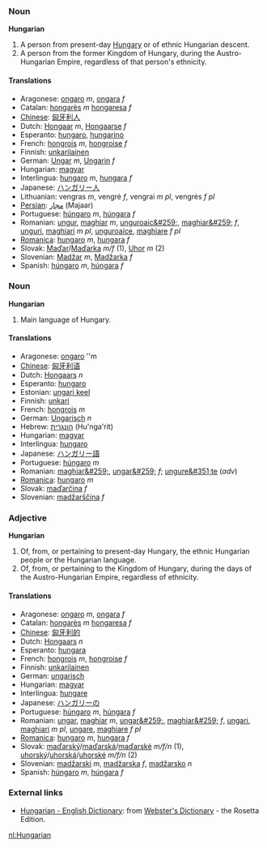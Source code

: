 === Noun ===
'''Hungarian'''
#A person from present-day [[Hungary]] or of ethnic Hungarian descent.
# A person from the former Kingdom of Hungary, during the Austro-Hungarian Empire, regardless of that person's ethnicity.

====Translations====
*Aragonese: [[ongaro]] ''m'', [[ongara]] ''f''
*Catalan: [[hongarès]] ''m'' [[hongaresa]] ''f''
*[[Chinese]]: [[匈牙利人]]
*Dutch: [[Hongaar]] ''m'', [[Hongaarse]] ''f''
*Esperanto: [[hungaro]], [[hungarino]]
*French: [[hongrois]] ''m'', [[hongroise]] ''f''
*Finnish: [[unkarilainen]]
*German: [[Ungar]] ''m'', [[Ungarin]] ''f''
*Hungarian: [[magyar]]
*Interlingua: [[hungaro]] ''m'', [[hungara]] ''f''
*Japanese: [[ハンガリー人]]
*Lithuanian: vengras ''m'', vengrė ''f'', vengrai ''m pl'', vengrės ''f pl''
*[[Persian]]: [[مجار]] (Majaar)
*Portuguese: [[húngaro]] ''m'', [[húngara]] ''f''
*Romanian: [[ungur]], [[maghiar]] ''m'', [[unguroaic&#259;]], [[maghiar&#259;]] ''f'', [[unguri]], [[maghiari]] ''m pl'', [[unguroaice]], [[maghiare]] ''f pl''
*[[Romanica]]: [[hungaro]] ''m'', [[hungara]] ''f''
*Slovak: [[Maďar]]/[[Maďarka]] ''m/f'' (1), [[Uhor]] ''m'' (2)
*Slovenian: [[Madžar]] ''m'', [[Madžarka]] ''f''
*Spanish: [[húngaro]] ''m'', [[húngara]] ''f''

=== Noun ===
'''Hungarian'''
#Main language of Hungary.

====Translations====
*Aragonese: [[ongaro]] ''m
*[[Chinese]]: [[匈牙利语]]
*Dutch: [[Hongaars]] ''n''
*Esperanto: [[hungaro]]
*Estonian: [[ungari keel]]
*Finnish: [[unkari]]
*French: [[hongrois]] ''m''
*German: [[Ungarisch]] ''n''
*Hebrew: [[הונגרית]] (Hu'nga'rit)
*Hungarian: [[magyar]]
*Interlingua: [[hungaro]]
*Japanese: [[ハンガリー語]]
*Portuguese: [[húngaro]] ''m''
*Romanian: [[maghiar&#259;]], [[ungar&#259;]] ''f''; [[ungure&#351;te]] (''adv'')
*[[Romanica]]: [[hungaro]] ''m''
*Slovak: [[maďarčina]] ''f''
*Slovenian: [[madžarščina]] ''f''

=== Adjective ===
'''Hungarian'''
#Of, from, or pertaining to present-day Hungary, the ethnic Hungarian people or the Hungarian language.
#Of, from, or pertaining to the Kingdom of Hungary, during the days of the Austro-Hungarian Empire, regardless of ethnicity.

====Translations====
*Aragonese: [[ongaro]] ''m'', [[ongara]] ''f''
*Catalan: [[hongarès]] ''m'' [[hongaresa]] ''f''
*[[Chinese]]: [[匈牙利的]]
*Dutch: [[Hongaars]] ''n''
*Esperanto: [[hungara]]
*French: [[hongrois]] ''m'', [[hongroise]] ''f''
*Finnish: [[unkarilainen]]
*German: [[ungarisch]]
*Hungarian: [[magyar]]
*Interlingua: [[hungare]]
*Japanese: [[ハンガリー]]の
*Portuguese: [[húngaro]] ''m'', [[húngara]] ''f''
*Romanian: [[ungar]], [[maghiar]] ''m'', [[ungar&#259;]], [[maghiar&#259;]] ''f'', [[ungari]], [[maghiari]] ''m pl'', [[ungare]], [[maghiare]] ''f pl''
*[[Romanica]]: [[hungaro]] ''m'', [[hungara]] ''f''
*Slovak: [[maďarský]]/[[maďarská]]/[[maďarské]] ''m/f/n'' (1), [[uhorský]]/[[uhorská]]/[[uhorské]] ''m/f/n'' (2)
*Slovenian: [[madžarski]] ''m'', [[madžarska]] ''f'', [[madžarsko]] ''n''
*Spanish: [[húngaro]] ''m'', [[húngara]] ''f''

=== External links ===
*[http://www.websters-online-dictionary.org/definition/Hungarian-english/ Hungarian - English Dictionary]: from [http://www.websters-online-dictionary.org/ Webster's Dictionary] - the Rosetta Edition.

[[nl:Hungarian]]